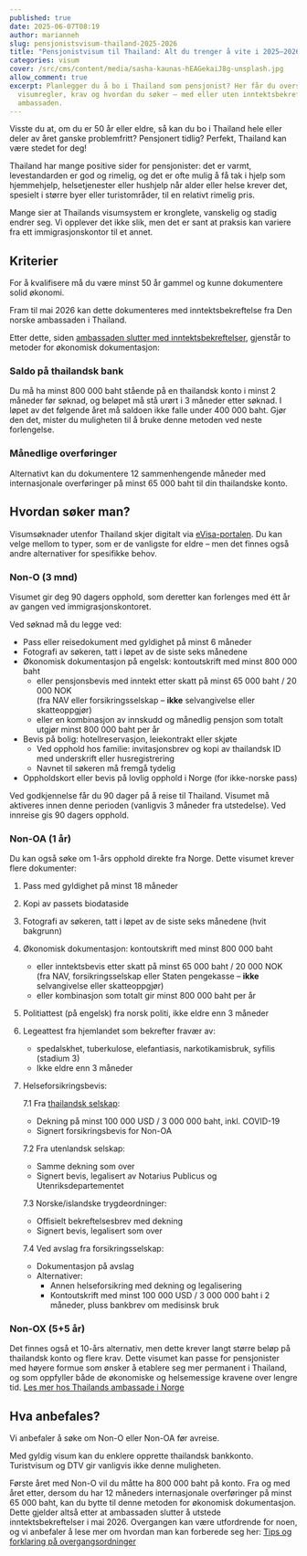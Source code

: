 ```yaml
---
published: true
date: 2025-06-07T08:19
author: marianneh
slug: pensjonistsvisum-thailand-2025-2026
title: "Pensjonistvisum til Thailand: Alt du trenger å vite i 2025–2026"
categories: visum
cover: /src/cms/content/media/sasha-kaunas-hEAGekaiJ8g-unsplash.jpg
allow_comment: true
excerpt: Planlegger du å bo i Thailand som pensjonist? Her får du oversikt over
  visumregler, krav og hvordan du søker – med eller uten inntektsbekreftelse fra
  ambassaden.
---
```

Visste du at, om du er 50 år eller eldre, så kan du bo i Thailand hele eller deler av året ganske problemfritt? Pensjonert tidlig? Perfekt, Thailand kan være stedet for deg!

Thailand har mange positive sider for pensjonister: det er varmt, levestandarden er god og rimelig, og det er ofte mulig å få tak i hjelp som hjemmehjelp, helsetjenester eller hushjelp når alder eller helse krever det, spesielt i større byer eller turistområder, til en relativt rimelig pris.

Mange sier at Thailands visumsystem er kronglete, vanskelig og stadig endrer seg. Vi opplever det ikke slik, men det er sant at praksis kan variere fra ett immigrasjonskontor til et annet.

## Kriterier

For å kvalifisere må du være minst 50 år gammel og kunne dokumentere solid økonomi.

Fram til mai 2026 kan dette dokumenteres med inntektsbekreftelse fra Den norske ambassaden i Thailand.

Etter dette, siden [ambassaden slutter med inntektsbekreftelser](https://norskithailand.info/magasin/nyheter/2025/05/ambassaden-gir-seg-med-inntektsbekreftelse-mai2026/), gjenstår to metoder for økonomisk dokumentasjon:

### Saldo på thailandsk bank

Du må ha minst 800 000 baht stående på en thailandsk konto i minst 2 måneder før søknad, og beløpet må stå urørt i 3 måneder etter søknad. I løpet av det følgende året må saldoen ikke falle under 400 000 baht. Gjør den det, mister du muligheten til å bruke denne metoden ved neste forlengelse.

### Månedlige overføringer

Alternativt kan du dokumentere 12 sammenhengende måneder med internasjonale overføringer på minst 65 000 baht til din thailandske konto.

## Hvordan søker man?

Visumsøknader utenfor Thailand skjer digitalt via [eVisa-portalen](https://www.thaievisa.go.th/). Du kan velge mellom to typer, som er de vanligste for eldre – men det finnes også andre alternativer for spesifikke behov.

### Non-O (3 mnd)

Visumet gir deg 90 dagers opphold, som deretter kan forlenges med étt år av gangen ved immigrasjonskontoret.

Ved søknad må du legge ved:

*   Pass eller reisedokument med gyldighet på minst 6 måneder
*   Fotografi av søkeren, tatt i løpet av de siste seks månedene
*   Økonomisk dokumentasjon på engelsk: kontoutskrift med minst 800 000 baht
    *   eller pensjonsbevis med inntekt etter skatt på minst 65 000 baht / 20 000 NOK  
        (fra NAV eller forsikringsselskap – **ikke** selvangivelse eller skatteoppgjør)
    *   eller en kombinasjon av innskudd og månedlig pensjon som totalt utgjør minst 800 000 baht per år
*   Bevis på bolig: hotellreservasjon, leiekontrakt eller skjøte
    *   Ved opphold hos familie: invitasjonsbrev og kopi av thailandsk ID med underskrift eller husregistrering
    *   Navnet til søkeren må fremgå tydelig
*   Oppholdskort eller bevis på lovlig opphold i Norge (for ikke-norske pass)

Ved godkjennelse får du 90 dager på å reise til Thailand. Visumet må aktiveres innen denne perioden (vanligvis 3 måneder fra utstedelse). Ved innreise gis 90 dagers opphold.

### Non-OA (1 år)

Du kan også søke om 1-års opphold direkte fra Norge. Dette visumet krever flere dokumenter:

1.  Pass med gyldighet på minst 18 måneder
    
2.  Kopi av passets biodataside
    
3.  Fotografi av søkeren, tatt i løpet av de siste seks månedene (hvit bakgrunn)
    
4.  Økonomisk dokumentasjon: kontoutskrift med minst 800 000 baht
    
    *   eller inntektsbevis etter skatt på minst 65 000 baht / 20 000 NOK  
        (fra NAV, forsikringsselskap eller Staten pengekasse – **ikke** selvangivelse eller skatteoppgjør)
    *   eller kombinasjon som totalt gir minst 800 000 baht per år
5.  Politiattest (på engelsk) fra norsk politi, ikke eldre enn 3 måneder
    
6.  Legeattest fra hjemlandet som bekrefter fravær av:
    
    *   spedalskhet, tuberkulose, elefantiasis, narkotikamisbruk, syfilis (stadium 3)
    *   Ikke eldre enn 3 måneder
7.  Helseforsikringsbevis:
    
    7.1 Fra [thailandsk selskap](http://longstay.tgia.org/):
    
    *   Dekning på minst 100 000 USD / 3 000 000 baht, inkl. COVID-19
    *   Signert forsikringsbevis for Non-OA
    
    7.2 Fra utenlandsk selskap:
    
    *   Samme dekning som over
    *   Signert bevis, legalisert av Notarius Publicus og Utenriksdepartementet
    
    7.3 Norske/islandske trygdeordninger:
    
    *   Offisielt bekreftelsesbrev med dekning
    *   Signert bevis, legalisert som over
    
    7.4 Ved avslag fra forsikringsselskap:
    
    *   Dokumentasjon på avslag
    *   Alternativer:
        *   Annen helseforsikring med dekning og legalisering
        *   Kontoutskrift med minst 100 000 USD / 3 000 000 baht i 2 måneder, pluss bankbrev om medisinsk bruk

### Non-OX (5+5 år)

Det finnes også et 10-års alternativ, men dette krever langt større beløp på thailandsk konto og flere krav. Dette visumet kan passe for pensjonister med høyere formue som ønsker å etablere seg mer permanent i Thailand, og som oppfyller både de økonomiske og helsemessige kravene over lengre tid. [Les mer hos Thailands ambassade i Norge](https://oslo.thaiembassy.org/en/page/non-immigrant-visa-o-x-long-stay-10-years?menu=61c32e765b5b3a21b65b0122)

## Hva anbefales?

Vi anbefaler å søke om Non-O eller Non-OA før avreise.

Med gyldig visum kan du enklere opprette thailandsk bankkonto. Turistvisum og DTV gir vanligvis ikke denne muligheten.

Første året med Non-O vil du måtte ha 800 000 baht på konto. Fra og med året etter, dersom du har 12 måneders internasjonale overføringer på minst 65 000 baht, kan du bytte til denne metoden for økonomisk dokumentasjon. Dette gjelder altså etter at ambassaden slutter å utstede inntektsbekreftelser i mai 2026. Overgangen kan være utfordrende for noen, og vi anbefaler å lese mer om hvordan man kan forberede seg her: [Tips og forklaring på overgangsordninger](https://norskithailand.info/inntektsbekreftelsen)